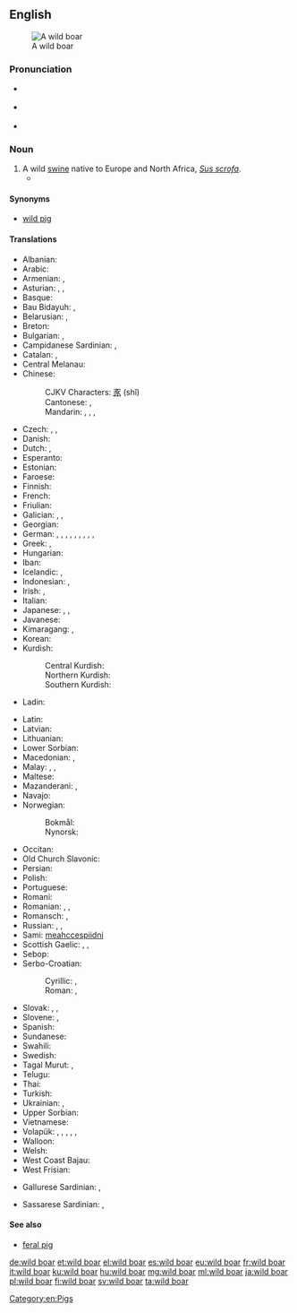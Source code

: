 ==English==
{{wikipedia}}
[[Image:Zwijntje.JPG|thumb|A wild boar]]

===Pronunciation===
* {{a|US}} {{IPA|/ˈwaɪld ˈboɹ/|lang=en}}
* {{a|RP}} {{IPA|/ˈwaɪld ˈbɔː/|lang=en}}
* {{audio|en-uk-wild boar.ogg|Audio (UK)|lang=en}}

===Noun===
{{en-noun|head=[[wild]] [[boar]]}}

# A wild [[swine]] native to Europe and North Africa, ''[[Sus scrofa]]''.
#*{{quote-magazine|date=2013-07-26|author=[http://www.theguardian.com/profile/nick-miroff Nick Miroff]
|volume=189|issue=7|page=32|magazine={{w|The Guardian Weekly}}
|title=[http://www.theguardian.com/world/2013/jul/23/mexico-insect-cuisine-sustainable-food Mexico gets a taste for eating insects&nbsp;[&hellip;]]
|passage=The San Juan market is Mexico City's most famous deli of exotic meats, where an adventurous shopper can hunt down hard-to-find critters such as ostrich, '''wild boar''' and crocodile.}}

====Synonyms====
* [[wild pig]]

====Translations====
{{trans-top|''Sus scrofa''}}
* Albanian: {{t|sq|derri i egër}}
* Arabic: {{t|ar|خنزير بري|m|tr=xanzīr bariyy|sc=Arab}}
* Armenian: {{t|hy|վայրի խոզ}}, {{t|hy|վարազ}}
* Asturian: {{t|ast|xabalín|m}}, {{t|ast|verracu|m}}, {{t|ast|verriacu}}
* Basque: {{t+|eu|basurde}}
* Bau Bidayuh: {{t|sne|pongan}}, {{t|sne|doot}}
* Belarusian: {{t|be|кабан|m|tr=kabán|sc=Cyrl}}, {{t|be|дзік|m|tr=dzik|sc=Cyrl}}
* Breton: {{t|br|hoc’h gouez}}
* Bulgarian: {{t|bg|дива свиня|tr=díva svinjá|f}}, {{t+|bg|глиган|m|tr=gligan}}
* Campidanese Sardinian: {{t|sro|sriboni}}, {{t|sro|mardi de sirba}}
* Catalan: {{t+|ca|senglar|m}}, {{t|ca|porc senglar|m}}
* Central Melanau: {{t|mel|babui guwun}}
* Chinese:
*: CJKV Characters: [[豕]] (shǐ)
*: Cantonese: {{t|yue|山豬|sc=Hani}}, {{t|yue|山猪|tr=saan1 zyu1|sc=Hani}}
*: Mandarin: {{t|cmn|野豬|sc=Hani}}, {{t+|cmn|野猪|tr=yězhū|sc=Hani}}, {{t|cmn|山豬|sc=Hani}}, {{t|cmn|山猪|tr=shānzhū|sc=Hani}}
* Czech: {{t+|cs|divočák|m}}, {{t|cs|kanec|m}}, {{t+|cs|prase divoké|n}}
* Danish: {{t|da|vildsvin|c}}
* Dutch: {{t+|nl|everzwijn|n}}, {{t+|nl|wild zwijn|n}}
* Esperanto: {{t|eo|apro}}
* Estonian: {{t|et|metssiga}}
* Faroese: {{t|fo|villsvín}}
* Finnish: {{t+|fi|villisika}}
* French: {{t+|fr|sanglier|m}}
* Friulian: {{t|fur|cenglâr}}
* Galician: {{t+|gl|xabaril|m}}, {{t+|gl|xabarín|m}}, {{t+|gl|porco bravo|m}}
* Georgian: {{t|ka|ქოსმენი}}
* German: {{t+|de|Wildschwein|n}}, {{qualifier|collective}} {{t|de|Wildschweinrudel|n}}, {{t|de|Wildeber|m}}, {{t|de|Wildsau|f}}, {{qualifier|from [[DWB]]}} {{t|de|Bacher|m}}, {{t+|de|Keiler|m}}, {{t+|de|Bache|f}}, {{qualifier|hunting, collective}} {{t+|de|Schwarzwild|n}}, {{qualifier|young offspring}} {{t+|de|Frischling|m}}, {{qualifier|colloquial}} {{t+|de|Schwarzkittel|n}}
* Greek: {{t+|el|κάπρος|m}}, {{t+|el|αγριογούρουνο|n}}
* Hungarian: {{t+|hu|vaddisznó}}
* Iban: {{t|iba|babi kampong}}
* Icelandic: {{t|is|villisvín|n}}, {{t|is|villigöltur|m}}
* Indonesian: {{t+|id|babi hutan}}, {{t+|id|celeng}}
* Irish: {{t|ga|torc|m}}, {{t|ga|torc allta|m}}
* Italian: {{t+|it|cinghiale|m}}
* Japanese: {{t|ja|野猪|tr=やちょ, yacho|sc=Jpan}}, {{t+|ja|猪|tr=いのしし, inoshishi|sc=Jpan}}, {{t|ja|イノシシ|tr=inoshishi|sc=Jpan}}
* Javanese: {{t|jv|celeng}}
* Kimaragang: {{t|kqr|kanas}}, {{t|kqr|lungiyan}}
* Korean: {{t+|ko|멧돼지|tr=metdwaeji}}
* Kurdish:
*: Central Kurdish: {{t|ckb|بەراز|tr=beraz|sc=ku-Arab}}
*: Northern Kurdish: {{t+|kmr|beraz}}
*: Southern Kurdish: {{t|sdh|وەراز|tr=weraz}}
* Ladin: {{t|lld|porcel salvare}}
{{trans-mid}}
* Latin: {{t|la|aper|m}}
* Latvian: {{t|lv|mežacūka}}
* Lithuanian: {{t+|lt|šernas}}
* Lower Sorbian: {{t|dsb|źiwa swinja}}
* Macedonian: {{t|mk|дива свиња|tr=díva svínja|f}}, {{t|mk|вепар|m|tr=vépar}}
* Malay: {{t|ms|babi hutan}}, {{t|ms|bagung}}, {{t|ms|celeng}}
* Maltese: {{t|mt|ħanżir salvaġġ|m}}
* Mazanderani: {{t|mzn|وراز|tr=verâz|sc=ps-Arab}}, {{t|mzn|براز|tr=berâz}}
* Navajo: {{t|nv|bisóodi ałchiní}}
* Norwegian: 
*: Bokmål: {{t+|nb|villsvin|n}}
*: Nynorsk: {{t|nn|villsvin|n}}
* Occitan: {{t+|oc|singlar|m}}
* Old Church Slavonic: {{t|cu|вєпрь|m|tr=veprĭ|sc=Cyrs}}
* Persian: {{t+|fa|گراز|tr=gorâz|sc=fa-Arab}}
* Polish: {{t+|pl|dzik|m}}
* Portuguese: {{t+|pt|javali|m}}
* Romani: {{t|rom|divlio-balo|m}}
* Romanian: {{t+|ro|mistreț|m|}}, {{t|ro|porc mistreț|m}}, {{t+|ro|vier|m}}
* Romansch: {{t|rm|ver|m}}, {{t|rm|portg selvadi|m}}
* Russian: {{t+|ru|кабан|m|tr=kabán}}, {{t+|ru|вепрь|m|tr=véprʹ}}, {{t|ru|дикая свинья|f|tr=díkaja svinʹjá|sc=Cyrl}}
* Sami: [[meahccespiidni]]
* Scottish Gaelic: {{t|gd|torc|m}}, {{t|gd|torc allaidh|m}}, {{t|gd|torc fiadhaich|m}}
* Sebop: {{t|sib|mabui}}
* Serbo-Croatian:
*: Cyrillic: {{t|sh|дивљa свиња|f}}, {{t|sh|вепар|m}}
*: Roman: {{t|sh|divlja svinja|f}}, {{t+|sh|vepar|m}}
* Slovak: {{t|sk|diviak|m}}, {{t|sk|kanec|m}}, {{t|sk|diviak lesný|m}}
* Slovene: {{t|sl|divji prašič|m}}, {{t+|sl|merjasec|m}}
* Spanish: {{t+|es|jabalí|m}}
* Sundanese: {{t+|su|bagong}}
* Swahili: {{t|sw|jivi}}
* Swedish: {{t+|sv|vildsvin|c}}
* Tagal Murut: {{t|mvv|asi}}, {{t|mvv|basing}}
* Telugu: {{t+|te|అడవిపంది|tr=adavi-paMdi}}
* Thai: {{t|th|หมูป่า|tr=mŏo pàa}}
* Turkish: {{t+|tr|yaban domuzu}}
* Ukrainian: {{t+|uk|кабан|m|tr=kabán|sc=Cyrl}}, {{t|uk|вепр|m|tr=vepr|sc=Cyrl}}
* Upper Sorbian: {{t|hsb|dźiwje swinjo}}
* Vietnamese: {{t+|vi|lợn rừng}}
* Volapük: {{qualifier|[[♂]][[♀]]}} {{t+|vo|saglied}}, {{qualifier|♂}} {{t+|vo|hisaglied}}, {{qualifier|♀}} {{t+|vo|jisaglied}}, {{qualifier|♂♀ offspring}} {{t|vo|sagliedül}}, {{qualifier|♂ offspring}} {{t|vo|hisagliedül}}, {{qualifier|♀ offspring}} {{t|vo|jisagliedül}}
* Walloon: {{t+|wa|singlé}}
* Welsh: {{t|cy|baedd gwyllt}}
* West Coast Bajau: {{t|bdr|bakas}}
* West Frisian: {{t|fy|wylde baarch}}
{{trans-bottom}}

{{checktrans-top}}
* Gallurese Sardinian: {{t-check|sdn|sirbone}}, {{t-check|sdn|porcrabu|m}}
{{trans-mid}}
* Sassarese Sardinian: {{t-check|sdc|sirbone}}, {{t-check|sdc|porcrabu|m}}
{{trans-bottom}}

====See also====
* [[feral pig]]

{{commons}}

[[Category:en:Pigs]]

[[de:wild boar]]
[[et:wild boar]]
[[el:wild boar]]
[[es:wild boar]]
[[eu:wild boar]]
[[fr:wild boar]]
[[it:wild boar]]
[[ku:wild boar]]
[[hu:wild boar]]
[[mg:wild boar]]
[[ml:wild boar]]
[[ja:wild boar]]
[[pl:wild boar]]
[[fi:wild boar]]
[[sv:wild boar]]
[[ta:wild boar]]